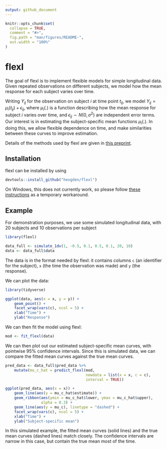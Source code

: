 ```yaml
---
output: github_document
---
```


<!-- README.md is generated from README.Rmd. Please edit that file -->

```r
knitr::opts_chunk$set(
  collapse = TRUE,
  comment = "#>",
  fig.path = "man/figures/README-",
  out.width = "100%"
)
```

# flexl


The goal of flexl is to implement flexible models
for simple longitudinal data. 
Given repeated observations on different subjects, we
model how the mean response for each subject varies over time. 

Writing $Y_{ij}$ for the observation on subject $i$ at time point $t_{ij}$, we model
$Y_{ij} = \mu_i(t_{ij}) + \epsilon_{ij},$
where $\mu_i(.)$ is a function describing how the mean response
for subject $i$ varies over time, and
$\epsilon_{ij} \sim N(0, \sigma^2)$ are independent error terms.
Our interest is in estimating the subject-specific
mean functions $\mu_i(.)$. 
In doing this, we allow flexible dependence on time, and make
 similarities between these curves to improve estimation.
 
Details of the methods used by flexl
are given in [this preprint](https://arxiv.org/abs/2401.11827).

## Installation

flexl can be installed by using

```r
devtools::install_github("heogden/flexl")
```

On Windows, this does not currently work, so please follow [these
instructions](https://github.com/heogden/flexl/issues/1#issue-2542522879)
as a temporary workaround.

## Example

For demonstration purposes, we use some
simulated longitudinal data, with 20 subjects
and 10 observations per subject

```r
library(flexl)

data_full <- simulate_1dv(1, -0.5, 0.1, 0.5, 0.1, 20, 10)
data <- data_full$data
```

The data is in the format needed by flexl: it contains
columns `c` (an identifier for the subject),
`x` (the time the observation was made)
and `y` (the response).

We can plot the data:

```r
library(tidyverse)

ggplot(data, aes(x = x, y = y)) +
    geom_point() +
    facet_wrap(vars(c), ncol = 5) +
    xlab("Time") +
    ylab("Response")

```
We can then fit the model using flexl:

```r
mod <- fit_flexl(data)
```

We can then plot out our estimated
subject-specific mean curves, with 
pointwise 95% confidence intervals.
Since this is simulated data, we can compare the
fitted mean curves against the true mean curves.

```r
pred_data <- data_full$pred_data %>%
    mutate(mu_c_hat = predict_flexl(mod,
                                    newdata = list(x = x, c = c),
                                    interval = TRUE))

ggplot(pred_data, aes(x = x)) +
    geom_line(aes(y = mu_c_hat$estimate)) +
    geom_ribbon(aes(ymin = mu_c_hat$lower, ymax = mu_c_hat$upper),
                alpha = 0.3) + 
    geom_line(aes(y = mu_c), linetype = "dashed") +
    facet_wrap(vars(c), ncol = 5) +
    xlab("Time") +
    ylab("Subject-specific mean")
```

In this simulated example, the fitted mean curves (solid lines)
and the true mean curves (dashed lines) match closely.
The confidence intervals are narrow in this case, 
but contain the true mean most of the time.
